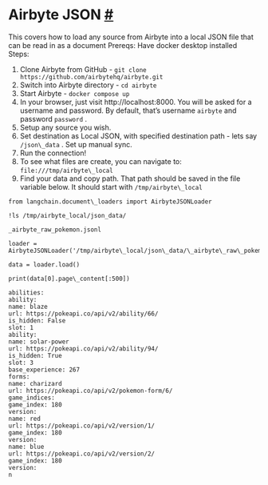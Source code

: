  Airbyte JSON
 [#](#airbyte-json "Permalink to this headline")
===============================================================
 This covers how to load any source from Airbyte into a local JSON file that can be read in as a document
 Prereqs:
Have docker desktop installed
 Steps:
1. Clone Airbyte from GitHub -
 `git
 clone
 https://github.com/airbytehq/airbyte.git`
2. Switch into Airbyte directory -
 `cd
 airbyte`
3. Start Airbyte -
 `docker
 compose
 up`
4. In your browser, just visit http://localhost:8000. You will be asked for a username and password. By default, that’s username
 `airbyte`
 and password
 `password`
 .
5. Setup any source you wish.
6. Set destination as Local JSON, with specified destination path - lets say
 `/json\_data`
 . Set up manual sync.
7. Run the connection!
8. To see what files are create, you can navigate to:
 `file:///tmp/airbyte\_local`
9. Find your data and copy path. That path should be saved in the file variable below. It should start with
 `/tmp/airbyte\_local`
```
from langchain.document\_loaders import AirbyteJSONLoader
```
```
!ls /tmp/airbyte_local/json_data/
```
```
_airbyte_raw_pokemon.jsonl
```
```
loader = AirbyteJSONLoader('/tmp/airbyte\_local/json\_data/\_airbyte\_raw\_pokemon.jsonl')
```
```
data = loader.load()
```
```
print(data[0].page\_content[:500])
```
```
abilities: 
ability: 
name: blaze
url: https://pokeapi.co/api/v2/ability/66/
is_hidden: False
slot: 1
ability: 
name: solar-power
url: https://pokeapi.co/api/v2/ability/94/
is_hidden: True
slot: 3
base_experience: 267
forms: 
name: charizard
url: https://pokeapi.co/api/v2/pokemon-form/6/
game_indices: 
game_index: 180
version: 
name: red
url: https://pokeapi.co/api/v2/version/1/
game_index: 180
version: 
name: blue
url: https://pokeapi.co/api/v2/version/2/
game_index: 180
version: 
n
```